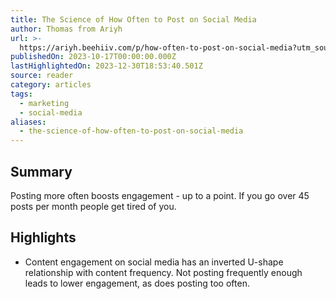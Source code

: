 ```yaml
---
title: The Science of How Often to Post on Social Media
author: Thomas from Ariyh
url: >-
  https://ariyh.beehiiv.com/p/how-often-to-post-on-social-media?utm_source=ariyh.beehiiv.com&utm_medium=newsletter&utm_campaign=the-science-of-how-often-to-post-on-social-media
publishedOn: 2023-10-17T00:00:00.000Z
lastHighlightedOn: 2023-12-30T18:53:40.501Z
source: reader
category: articles
tags:
  - marketing
  - social-media
aliases:
  - the-science-of-how-often-to-post-on-social-media
---
```

## Summary

Posting more often boosts engagement - up to a point. If you go over 45 posts per month people get tired of you.

## Highlights
- Content engagement on social media has an inverted U-shape relationship with content frequency. Not posting frequently enough leads to lower engagement, as does posting too often.
